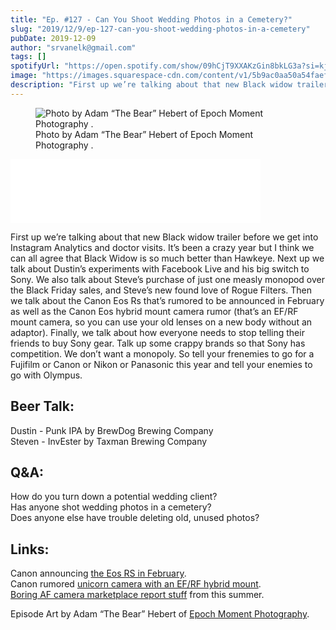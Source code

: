 ```yaml
---
title: "Ep. #127 - Can You Shoot Wedding Photos in a Cemetery?"
slug: "2019/12/9/ep-127-can-you-shoot-wedding-photos-in-a-cemetery"
pubDate: 2019-12-09
author: "srvanelk@gmail.com"
tags: []
spotifyUrl: "https://open.spotify.com/show/09hCjT9XXAKzGin8bkLG3a?si=kjRZvQ1JTb6Ov3HVzSSlWA"
image: "https://images.squarespace-cdn.com/content/v1/5b9ac0aa50a54faef024c950/1575933276778-LOELNO440JJEPXTH6I9A/Adam+Hebert+-+1.jpg?format=original"
description: "First up we’re talking about that new Black widow trailer before we get into Instagram Analytics and doctor visits. It’s been a crazy year but I think we can all agree that Black Widow is so much better than Hawkeye. Next up we talk about Dustin’s experiments with Facebook Live and his big switch to Sony. We also talk about Steve’s purchase of just one measly monopod over the Black Friday sales, and Steve’s new found love of Rogue Filters. Then we talk about the Canon Eos Rs that’s rumored to be announced in February as well as the Canon Eos hybrid mount camera rumor (that’s an EF/RF mount camera, so you can use your old lenses on a new body without an adaptor). Finally, we talk about how everyone needs to stop telling their friends to buy Sony gear. Talk up some crappy brands so that Sony has competition. We don’t want a monopoly. So tell your frenemies to go for a Fujifilm or Canon or Nikon or Panasonic this year and tell your enemies to go with Olympus."
---
```


<figure>
  <img src="https://images.squarespace-cdn.com/content/v1/5b9ac0aa50a54faef024c950/1575933276778-LOELNO440JJEPXTH6I9A/Adam+Hebert+-+1.jpg?format=original" alt=" Photo by Adam “The Bear” Hebert of  Epoch Moment Photography . " />
  <figcaption>Photo by Adam “The Bear” Hebert of  Epoch Moment Photography .</figcaption>
</figure>
<iframe class="embedly-embed" src="//cdn.embedly.com/widgets/media.html?src=https%3A%2F%2Fanchor.fm%2Fweddingphotohangover%2Fembed%2Fepisodes%2FEp--127---Can-You-Shoot-Wedding-Photos-in-a-Cemetery-e9eacs&url=https%3A%2F%2Fanchor.fm%2Fweddingphotohangover%2Fepisodes%2FEp--127---Can-You-Shoot-Wedding-Photos-in-a-Cemetery-e9eacs&image=https%3A%2F%2Fd3t3ozftmdmh3i.cloudfront.net%2Fproduction%2Fpodcast_uploaded_episode400%2F805714%2F805714-1575932928694-7417940d7cc5b.jpg&key=61d05c9d54e8455ea7a9677c366be814&type=text%2Fhtml&schema=anchor&wmode=opaque" width="400" height="102" scrolling="no" frameborder="0" allow="autoplay; fullscreen" allowfullscreen="true"></iframe>

First up we’re talking about that new Black widow trailer before we get into Instagram Analytics and doctor visits. It’s been a crazy year but I think we can all agree that Black Widow is so much better than Hawkeye. Next up we talk about Dustin’s experiments with Facebook Live and his big switch to Sony. We also talk about Steve’s purchase of just one measly monopod over the Black Friday sales, and Steve’s new found love of Rogue Filters. Then we talk about the Canon Eos Rs that’s rumored to be announced in February as well as the Canon Eos hybrid mount camera rumor (that’s an EF/RF mount camera, so you can use your old lenses on a new body without an adaptor). Finally, we talk about how everyone needs to stop telling their friends to buy Sony gear. Talk up some crappy brands so that Sony has competition. We don’t want a monopoly. So tell your frenemies to go for a Fujifilm or Canon or Nikon or Panasonic this year and tell your enemies to go with Olympus.

## Beer Talk:  
Dustin - Punk IPA by BrewDog Brewing Company  
Steven - InvEster by Taxman Brewing Company

## Q&A:  
How do you turn down a potential wedding client?  
Has anyone shot wedding photos in a cemetery?  
Does anyone else have trouble deleting old, unused photos?

## Links:  
Canon announcing [the Eos RS in February](https://www.techradar.com/news/75mp-pro-level-canon-eos-r-could-be-announced-in-early-2020).  
Canon rumored [unicorn camera with an EF/RF hybrid mount](https://www.canonrumors.com/an-ef-rf-mount-hybrid-mirrorless-camera-in-the-works-cr2/).  
[Boring AF camera marketplace report stuff](https://www.mirrorlessrumors.com/nikkei-the-market-for-digital-cameras-is-down-22-in-2018/) from this summer.

Episode Art by Adam “The Bear” Hebert of [Epoch Moment Photography](https://epochmomentphotography.com/).
